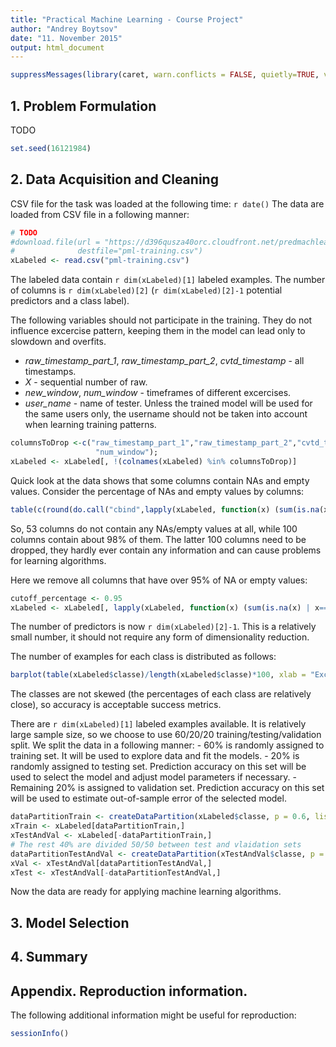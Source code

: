 ```yaml
---
title: "Practical Machine Learning - Course Project"
author: "Andrey Boytsov"
date: "11. November 2015"
output: html_document
---
```


```r
suppressMessages(library(caret, warn.conflicts = FALSE, quietly=TRUE, verbose = F))
```

## 1. Problem Formulation

TODO
```r
set.seed(16121984)
```

## 2. Data Acquisition and Cleaning

CSV file for the task was loaded at the following time: `r date()`
The data are loaded from CSV file in a following manner:
```r
# TODO
#download.file(url = "https://d396qusza40orc.cloudfront.net/predmachlearn/pml-training.csv",
#              destfile="pml-training.csv")
xLabeled <- read.csv("pml-training.csv")
```
The labeled data contain `r dim(xLabeled)[1]` labeled examples. The number of columns is `r dim(xLabeled)[2]` (`r dim(xLabeled)[2]-1` potential predictors and a class label).

The following variables should not participate in the training. They do not influence excercise pattern, keeping them in the model can lead only to slowdown and overfits.

- *raw_timestamp_part_1*, *raw_timestamp_part_2*, *cvtd_timestamp* - all timestamps.
- *X* - sequential number of raw.
- *new_window*, *num_window* - timeframes of different excercises.
- *user_name* - name of tester. Unless the trained model will be used for the same users only, the username should not be taken into account when learning training patterns.
```r
columnsToDrop <-c("raw_timestamp_part_1","raw_timestamp_part_2","cvtd_timestamp","X","user_name","new_window",
                   "num_window");
xLabeled <- xLabeled[, !(colnames(xLabeled) %in% columnsToDrop)]
```

Quick look at the data shows that some columns contain NAs and empty values. Consider the percentage of NAs and empty values by columns:
```r
table(c(round(do.call("cbind",lapply(xLabeled, function(x) (sum(is.na(x) | x=="")) / length(x))), digits = 2)))
```

So, 53 columns do not contain any NAs/empty values at all, while 100 columns contain about 98% of them. The latter 100 columns need to be dropped, they hardly ever contain any information and can cause problems for learning algorithms.

Here we remove all columns that have over 95% of NA or empty values:
```r
cutoff_percentage <- 0.95
xLabeled <- xLabeled[, lapply(xLabeled, function(x) (sum(is.na(x) | x=="")) / length(x)) < cutoff_percentage]
```

The number of predictors is now `r dim(xLabeled)[2]-1`. This is a relatively small number, it should not require any form of dimensionality reduction.

The number of examples for each class is distributed as follows:
```r
barplot(table(xLabeled$classe)/length(xLabeled$classe)*100, xlab = "Excercise Type", ylab="Percentage", main = "Figure 1. Excercise Type Percentage", col = "red")
```

The classes are not skewed (the percentages of each class are relatively close), so accuracy is acceptable success metrics.

There are `r dim(xLabeled)[1]` labeled examples available. It is relatively large sample size, so we choose to use 60/20/20 training/testing/validation split. We split the data in a following manner:
- 60% is randomly assigned to training set. It will be used to explore data and fit the models.
- 20% is randomly assigned to testing set. Prediction accuracy on this set will be used to select the model and adjust model parameters if necessary.
- Remaining 20% is assigned to validation set. Prediction accuracy on this set will be used to estimate out-of-sample error of the selected model.
```r
dataPartitionTrain <- createDataPartition(xLabeled$classe, p = 0.6, list = F)
xTrain <- xLabeled[dataPartitionTrain,]
xTestAndVal <- xLabeled[-dataPartitionTrain,]
# The rest 40% are divided 50/50 between test and vlaidation sets
dataPartitionTestAndVal <- createDataPartition(xTestAndVal$classe, p = 0.5, list = F)
xVal <- xTestAndVal[dataPartitionTestAndVal,]
xTest <- xTestAndVal[-dataPartitionTestAndVal,]
```

Now the data are ready for applying machine learning algorithms.

## 3. Model Selection

## 4. Summary

## Appendix. Reproduction information.

The following additional information might be useful for reproduction:
```r
sessionInfo()
```
